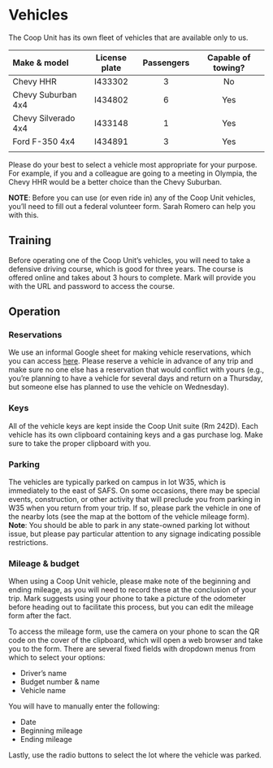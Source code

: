 # Vehicles

The Coop Unit has its own fleet of vehicles that are available only to us.

| Make & model | License plate | Passengers | Capable of towing?
|:-------------------|:-------------------------:|:-----:|:----:|
| Chevy HHR | I433302 | 3 | No |
| Chevy Suburban 4x4 | I434802 | 6 | Yes |   
| Chevy Silverado 4x4 | I433148 | 1 | Yes |
| Ford F-350 4x4 | I434891 | 3 | Yes |
| | | 

Please do your best to select a vehicle most appropriate for your purpose. For example, if you and a colleague are going to a meeting in Olympia, the Chevy HHR would be a better choice than the Chevy Suburban.

**NOTE**: Before you can use (or even ride in) any of the Coop Unit vehicles, you'll need to fill out a federal volunteer form. Sarah Romero can help you with this. 

## Training

Before operating one of the Coop Unit's vehicles, you will need to take a defensive driving course, which is good for three years. The course is offered online and takes about 3 hours to complete. Mark will provide you with the URL and password to access the course. 

## Operation 

### Reservations

We use an informal Google sheet for making vehicle reservations, which you can access [here](https://docs.google.com/spreadsheets/d/1o0x9c0Xi18f2qPhW2GZs6KOKdgkI_d0CYqWZqG8VByk/edit#gid=1057139502). Please reserve a vehicle in advance of any trip and make sure no one else has a reservation that would conflict with yours (e.g., you're planning to have a vehicle for several days and return on a Thursday, but someone else has planned to use the vehicle on Wednesday).

### Keys

All of the vehicle keys are kept inside the Coop Unit suite (Rm 242D). Each vehicle has its own clipboard containing keys and a gas purchase log. Make sure to take the proper clipboard with you.

### Parking

The vehicles are typically parked on campus in lot W35, which is immediately to the east of SAFS. On some occasions, there may be special events, construction, or other activity that will preclude you from parking in W35 when you return from your trip. If so, please park the vehicle in one of the nearby lots (see the map at the bottom of the vehicle mileage form). **Note**: You should be able to park in any state-owned parking lot without issue, but please pay particular attention to any signage indicating possible restrictions.

### Mileage & budget

When using a Coop Unit vehicle, please make note of the beginning and ending mileage, as you will need to record these at the conclusion of your trip. Mark suggests using your phone to take a picture of the odometer before heading out to facilitate this process, but you can edit the mileage form after the fact.

To access the mileage form, use the camera on your phone to scan the QR code on the cover of the clipboard, which will open a web browser and take you to the form. There are several fixed fields with dropdown menus from which to select your options:

* Driver's name  
* Budget number & name  
* Vehicle name  

You will have to manually enter the following:

* Date  
* Beginning mileage  
* Ending mileage  

Lastly, use the radio buttons to select the lot where the vehicle was parked.

